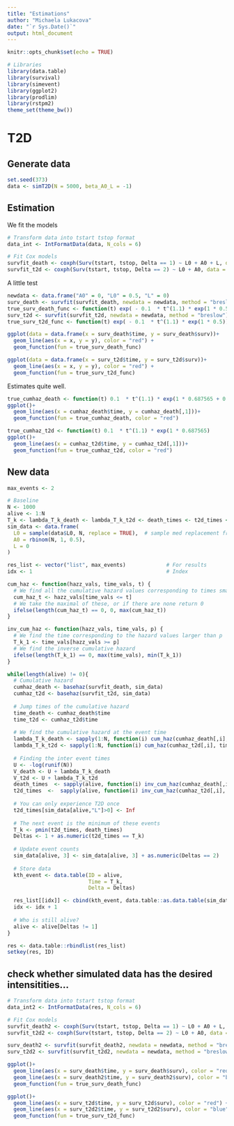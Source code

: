 ```yaml
---
title: "Estimations"
author: "Michaela Lukacova"
date: "`r Sys.Date()`"
output: html_document
---
```


```r
knitr::opts_chunk$set(echo = TRUE)
```

```r
# Libraries
library(data.table)
library(survival)
library(simevent)
library(ggplot2)
library(prodlim)
library(rstpm2)
theme_set(theme_bw())
```

# T2D

## Generate data

```r
set.seed(373)
data <- simT2D(N = 5000, beta_A0_L = -1)
```

## Estimation

We fit the models

```r
# Transform data into tstart tstop format
data_int <- IntFormatData(data, N_cols = 6)

# Fit Cox models
survfit_death <- coxph(Surv(tstart, tstop, Delta == 1) ~ L0 + A0 + L, data = data_int)
survfit_t2d <- coxph(Surv(tstart, tstop, Delta == 2) ~ L0 + A0, data = data_int[L == 0])
```

A little test

```r
newdata <- data.frame("A0" = 0, "L0" = 0.5, "L" = 0)
surv_death <- survfit(survfit_death, newdata = newdata, method = "breslow")
true_surv_death_func <- function(t) exp( - 0.1  * t^(1.1) * exp(1 * 0.5 + 0 * (-1) + 0 * 1))
surv_t2d <- survfit(survfit_t2d, newdata = newdata, method = "breslow")
true_surv_t2d_func <- function(t) exp( - 0.1  * t^(1.1) * exp(1 * 0.5))

ggplot(data = data.frame(x = surv_death$time, y = surv_death$surv))+
  geom_line(aes(x = x, y = y), color = "red") +
  geom_function(fun = true_surv_death_func)

ggplot(data = data.frame(x = surv_t2d$time, y = surv_t2d$surv))+
  geom_line(aes(x = x, y = y), color = "red") +
  geom_function(fun = true_surv_t2d_func)
```

Estimates quite well. 

```r
true_cumhaz_death <- function(t) 0.1  * t^(1.1) * exp(1 * 0.687565 + 0 * (-1) + 0 * 1)
ggplot()+
  geom_line(aes(x = cumhaz_death$time, y = cumhaz_death[,1]))+
  geom_function(fun = true_cumhaz_death, color = "red")

true_cumhaz_t2d <- function(t) 0.1  * t^(1.1) * exp(1 * 0.687565)
ggplot()+
  geom_line(aes(x = cumhaz_t2d$time, y = cumhaz_t2d[,1]))+
  geom_function(fun = true_cumhaz_t2d, color = "red")

```


## New data

```r
max_events <- 2

# Baseline
N <- 1000
alive <- 1:N
T_k <- lambda_T_k_death <- lambda_T_k_t2d <- death_times <- t2d_times <- rep(0, N)
sim_data <- data.frame(
  L0 = sample(data$L0, N, replace = TRUE),  # sample med replacement fra gammel data
  A0 = rbinom(N, 1, 0.5),
  L = 0
)

res_list <- vector("list", max_events)             # For results
idx <- 1                                           # Index

cum_haz <- function(hazz_vals, time_vals, t) {
  # We find all the cumulative hazard values corresponding to times smaller than t
  cum_haz_t <- hazz_vals[time_vals <= t]
  # We take the maximal of these, or if there are none return 0
  ifelse(length(cum_haz_t) == 0, 0, max(cum_haz_t))
}

inv_cum_haz <- function(hazz_vals, time_vals, p) {
  # We find the time corresponding to the hazard values larger than p
  T_k_1 <- time_vals[hazz_vals >= p]
  # We find the inverse cumulative hazard
  ifelse(length(T_k_1) == 0, max(time_vals), min(T_k_1))
}

while(length(alive) != 0){
  # Cumulative hazard
  cumhaz_death <- basehaz(survfit_death, sim_data)
  cumhaz_t2d <- basehaz(survfit_t2d, sim_data)        
  
  # Jump times of the cumulative hazard
  time_death <- cumhaz_death$time
  time_t2d <- cumhaz_t2d$time
  
  # We find the cumulative hazard at the event time
  lambda_T_k_death <- sapply(1:N, function(i) cum_haz(cumhaz_death[,i], time_death, death_times[i]))
  lambda_T_k_t2d <- sapply(1:N, function(i) cum_haz(cumhaz_t2d[,i], time_t2d, t2d_times[i]))
  
  # Finding the inter event times
  U <- -log(runif(N))
  V_death <- U + lambda_T_k_death
  V_t2d <- U + lambda_T_k_t2d
  death_times  <- sapply(alive, function(i) inv_cum_haz(cumhaz_death[,i], time_death, V_death[i])) 
  t2d_times  <-  sapply(alive, function(i) inv_cum_haz(cumhaz_t2d[,i], time_t2d, V_t2d[i]))
  
  # You can only experience T2D once
  t2d_times[sim_data[alive,"L"]>0] <- Inf
  
  # The next event is the minimum of these events
  T_k <- pmin(t2d_times, death_times)
  Deltas <- 1 + as.numeric(t2d_times == T_k)
  
  # Update event counts
  sim_data[alive, 3] <- sim_data[alive, 3] + as.numeric(Deltas == 2)
  
  # Store data
  kth_event <- data.table(ID = alive,
                          Time = T_k,
                          Delta = Deltas)

  res_list[[idx]] <- cbind(kth_event, data.table::as.data.table(sim_data[alive, , drop = FALSE]))
  idx <- idx + 1
  
  # Who is still alive?
  alive <- alive[Deltas != 1]
}

res <- data.table::rbindlist(res_list)
setkey(res, ID)
```


## check whether simulated data has the desired intensitities...

```r
# Transform data into tstart tstop format
data_int2 <- IntFormatData(res, N_cols = 6)

# Fit Cox models
survfit_death2 <- coxph(Surv(tstart, tstop, Delta == 1) ~ L0 + A0 + L, data = data_int2)
survfit_t2d2 <- coxph(Surv(tstart, tstop, Delta == 2) ~ L0 + A0, data = data_int2[L == 0])

surv_death2 <- survfit(survfit_death2, newdata = newdata, method = "breslow")
surv_t2d2 <- survfit(survfit_t2d2, newdata = newdata, method = "breslow")

ggplot()+
  geom_line(aes(x = surv_death$time, y = surv_death$surv), color = "red") +
  geom_line(aes(x = surv_death2$time, y = surv_death2$surv), color = "blue") +
  geom_function(fun = true_surv_death_func)

ggplot()+
  geom_line(aes(x = surv_t2d$time, y = surv_t2d$surv), color = "red") +
  geom_line(aes(x = surv_t2d2$time, y = surv_t2d2$surv), color = "blue") +
  geom_function(fun = true_surv_t2d_func)
```



